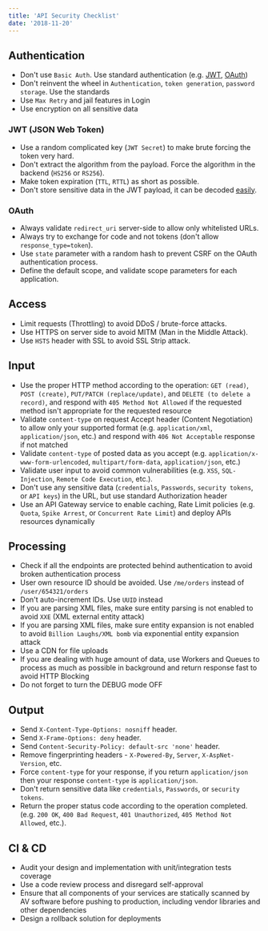 ```yaml
---
title: 'API Security Checklist'
date: '2018-11-20'
---
```


## Authentication

- Don't use `Basic Auth`. Use standard authentication (e.g. [JWT](https://jwt.io/), [OAuth](https://oauth.net/))
- Don't reinvent the wheel in `Authentication`, `token generation`, `password storage`. Use the standards
- Use `Max Retry` and jail features in Login
- Use encryption on all sensitive data

### JWT (JSON Web Token)

- Use a random complicated key (`JWT Secret`) to make brute forcing the token very hard.
- Don't extract the algorithm from the payload. Force the algorithm in the backend (`HS256` or `RS256`).
- Make token expiration (`TTL`, `RTTL`) as short as possible.
- Don't store sensitive data in the JWT payload, it can be decoded [easily](https://jwt.io/#debugger-io).

### OAuth

- Always validate `redirect_uri` server-side to allow only whitelisted URLs.
- Always try to exchange for code and not tokens (don't allow `response_type=token`).
- Use `state` parameter with a random hash to prevent CSRF on the OAuth authentication process.
- Define the default scope, and validate scope parameters for each application.

## Access

- Limit requests (Throttling) to avoid DDoS / brute-force attacks.
- Use HTTPS on server side to avoid MITM (Man in the Middle Attack).
- Use `HSTS` header with SSL to avoid SSL Strip attack.

## Input

- Use the proper HTTP method according to the operation: `GET (read)`, `POST (create)`, `PUT/PATCH (replace/update)`, and `DELETE (to delete a record)`, and respond with `405 Method Not Allowed` if the requested method isn't appropriate for the requested resource
- Validate `content-type` on request Accept header (Content Negotiation) to allow only your supported format (e.g. `application/xml`, `application/json`, etc.) and respond with `406 Not Acceptable` response if not matched
- Validate `content-type` of posted data as you accept (e.g. `application/x-www-form-urlencoded`, `multipart/form-data`, `application/json`, etc.)
- Validate user input to avoid common vulnerabilities (e.g. `XSS`, `SQL-Injection`, `Remote Code Execution`, etc.).
- Don't use any sensitive data (`credentials`, `Passwords`, `security tokens`, or `API keys`) in the URL, but use standard Authorization header
- Use an API Gateway service to enable caching, Rate Limit policies (e.g. `Quota`, `Spike Arrest`, or `Concurrent Rate Limit`) and deploy APIs resources dynamically

## Processing

- Check if all the endpoints are protected behind authentication to avoid broken authentication process
- User own resource ID should be avoided. Use `/me/orders` instead of `/user/654321/orders`
- Don't auto-increment IDs. Use `UUID` instead
- If you are parsing XML files, make sure entity parsing is not enabled to avoid `XXE` (XML external entity attack)
- If you are parsing XML files, make sure entity expansion is not enabled to avoid `Billion Laughs/XML bomb` via exponential entity expansion attack
- Use a CDN for file uploads
- If you are dealing with huge amount of data, use Workers and Queues to process as much as possible in background and return response fast to avoid HTTP Blocking
- Do not forget to turn the DEBUG mode OFF

## Output

- Send `X-Content-Type-Options: nosniff` header.
- Send `X-Frame-Options: deny` header.
- Send `Content-Security-Policy: default-src 'none'` header.
- Remove fingerprinting headers - `X-Powered-By`, `Server`, `X-AspNet-Version`, etc.
- Force `content-type` for your response, if you return `application/json` then your response `content-type` is `application/json`.
- Don't return sensitive data like `credentials`, `Passwords`, or `security tokens`.
- Return the proper status code according to the operation completed. (e.g. `200 OK`, `400 Bad Request`, `401 Unauthorized`, `405 Method Not Allowed`, etc.).

## CI & CD

- Audit your design and implementation with unit/integration tests coverage
- Use a code review process and disregard self-approval
- Ensure that all components of your services are statically scanned by AV software before pushing to production, including vendor libraries and other dependencies
- Design a rollback solution for deployments
